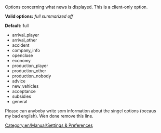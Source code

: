 [[Category:en/Manual/Settings & Preferences]]

Options concerning what news is displayed. This is a client-only option.


'''Valid options:''' ''full'' ''summarized'' ''off''

'''Default:''' full

*arrival_player
*arrival_other
*accident
*company_info
*openclose
*economy
*production_player
*production_other
*production_nobody
*advice
*new_vehicles
*acceptance
*subsidies
*general

Please can anyboby write som information about the singel options (becaus my bad english). Wen done remove this line.